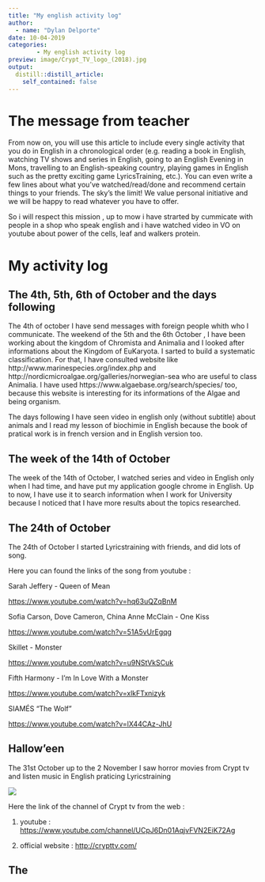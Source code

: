 ```yaml
---
title: "My english activity log"
author: 
  - name: "Dylan Delporte"
date: 10-04-2019
categories:
        - My english activity log
preview: image/Crypt_TV_logo_(2018).jpg
output:
  distill::distill_article:
    self_contained: false
---
```



# The message from teacher 

From now on, you will use this article to include every single activity that you do in English in a chronological order (e.g. reading a book in English, watching TV shows and series in English, going to an English Evening in Mons, travelling to an English-speaking country, playing games in English such as the pretty exciting game LyricsTraining, etc.). You can even write a few lines about what you’ve watched/read/done and recommend certain things to your friends. The sky’s the limit! We value personal initiative and we will be happy to read whatever you have to offer.

So i will respect this mission , up to mow i have strarted by cummicate with people in a shop who speak english and i have watched video in VO on youtube about power of the cells, leaf and walkers protein.

# My activity log 

## The 4th, 5th, 6th of October and the days following

The 4th of october I have send messages with foreign people whith who I communicate.
The weekend of the 5th and the 6th October , I have been working about the kingdom of Chromista and Animalia and I looked after informations about the Kingdom of EuKaryota. 
I sarted to build a systematic classification. For that, I have consulted website like http://www.marinespecies.org/index.php and http://nordicmicroalgae.org/galleries/norwegian-sea who are useful to class Animalia. 
I have used  https://www.algaebase.org/search/species/ too, because this website is interesting for its informations of the Algae and being organism.

The days following I have seen video in english only (without subtitle) about animals and I read my lesson of biochimie in English because the book of pratical work is in french version and in English version too.

## The week of the 14th of October

The week of the 14th of October, I watched series and video in English only when I had time, and have put my application google chrome in English. 
Up to now, I have use it to search information when I work for University because I noticed that I have more results about the topics researched.

## The 24th of October

The 24th of October I started Lyricstraining with friends, and did lots of song. 

Here you can found the links of the song from youtube : 

Sarah Jeffery - Queen of Mean

<https://www.youtube.com/watch?v=hq63uQZqBnM>

Sofia Carson, Dove Cameron, China Anne McClain - One Kiss

<https://www.youtube.com/watch?v=51A5vUrEgqg>

Skillet - Monster

<https://www.youtube.com/watch?v=u9NStVkSCuk>

Fifth Harmony - I'm In Love With a Monster

<https://www.youtube.com/watch?v=xlkFTxnizyk>

SIAMÉS "The Wolf"

<https://www.youtube.com/watch?v=lX44CAz-JhU>

## Hallow'een 

The 31st October up to the 2 November I saw horror movies from Crypt tv and listen music in English praticing Lyricstraining

![](image/Crypt_TV_logo_(2018).jpg ) 

Here the link of the channel of Crypt tv from the web :

1. youtube : <https://www.youtube.com/channel/UCpJ6Dn01AqjvFVN2EiK72Ag>

2. official website : <http://crypttv.com/>

## The 




